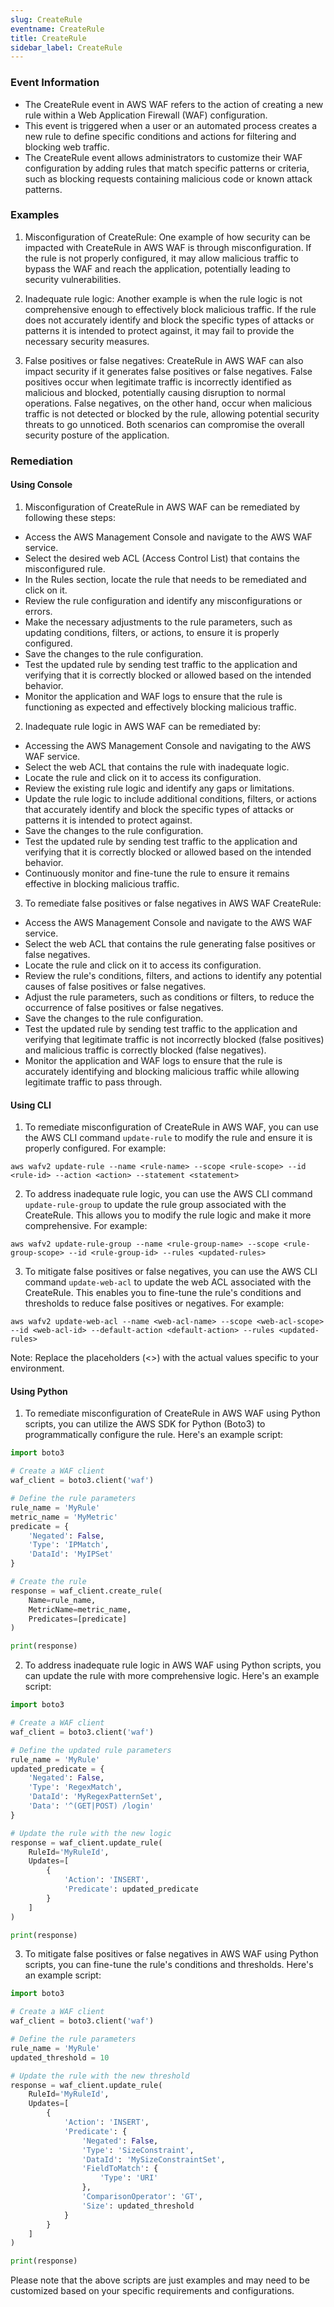 ```yaml
--- 
slug: CreateRule
eventname: CreateRule
title: CreateRule
sidebar_label: CreateRule
---
```

                       
### Event Information

- The CreateRule event in AWS WAF refers to the action of creating a new rule within a Web Application Firewall (WAF) configuration.
- This event is triggered when a user or an automated process creates a new rule to define specific conditions and actions for filtering and blocking web traffic.
- The CreateRule event allows administrators to customize their WAF configuration by adding rules that match specific patterns or criteria, such as blocking requests containing malicious code or known attack patterns.


### Examples

1. Misconfiguration of CreateRule: One example of how security can be impacted with CreateRule in AWS WAF is through misconfiguration. If the rule is not properly configured, it may allow malicious traffic to bypass the WAF and reach the application, potentially leading to security vulnerabilities.

2. Inadequate rule logic: Another example is when the rule logic is not comprehensive enough to effectively block malicious traffic. If the rule does not accurately identify and block the specific types of attacks or patterns it is intended to protect against, it may fail to provide the necessary security measures.

3. False positives or false negatives: CreateRule in AWS WAF can also impact security if it generates false positives or false negatives. False positives occur when legitimate traffic is incorrectly identified as malicious and blocked, potentially causing disruption to normal operations. False negatives, on the other hand, occur when malicious traffic is not detected or blocked by the rule, allowing potential security threats to go unnoticed. Both scenarios can compromise the overall security posture of the application.

### Remediation

#### Using Console

1. Misconfiguration of CreateRule in AWS WAF can be remediated by following these steps:

- Access the AWS Management Console and navigate to the AWS WAF service.
- Select the desired web ACL (Access Control List) that contains the misconfigured rule.
- In the Rules section, locate the rule that needs to be remediated and click on it.
- Review the rule configuration and identify any misconfigurations or errors.
- Make the necessary adjustments to the rule parameters, such as updating conditions, filters, or actions, to ensure it is properly configured.
- Save the changes to the rule configuration.
- Test the updated rule by sending test traffic to the application and verifying that it is correctly blocked or allowed based on the intended behavior.
- Monitor the application and WAF logs to ensure that the rule is functioning as expected and effectively blocking malicious traffic.

2. Inadequate rule logic in AWS WAF can be remediated by:

- Accessing the AWS Management Console and navigating to the AWS WAF service.
- Select the web ACL that contains the rule with inadequate logic.
- Locate the rule and click on it to access its configuration.
- Review the existing rule logic and identify any gaps or limitations.
- Update the rule logic to include additional conditions, filters, or actions that accurately identify and block the specific types of attacks or patterns it is intended to protect against.
- Save the changes to the rule configuration.
- Test the updated rule by sending test traffic to the application and verifying that it is correctly blocked or allowed based on the intended behavior.
- Continuously monitor and fine-tune the rule to ensure it remains effective in blocking malicious traffic.

3. To remediate false positives or false negatives in AWS WAF CreateRule:

- Access the AWS Management Console and navigate to the AWS WAF service.
- Select the web ACL that contains the rule generating false positives or false negatives.
- Locate the rule and click on it to access its configuration.
- Review the rule's conditions, filters, and actions to identify any potential causes of false positives or false negatives.
- Adjust the rule parameters, such as conditions or filters, to reduce the occurrence of false positives or false negatives.
- Save the changes to the rule configuration.
- Test the updated rule by sending test traffic to the application and verifying that legitimate traffic is not incorrectly blocked (false positives) and malicious traffic is correctly blocked (false negatives).
- Monitor the application and WAF logs to ensure that the rule is accurately identifying and blocking malicious traffic while allowing legitimate traffic to pass through.

#### Using CLI

1. To remediate misconfiguration of CreateRule in AWS WAF, you can use the AWS CLI command `update-rule` to modify the rule and ensure it is properly configured. For example:

```
aws wafv2 update-rule --name <rule-name> --scope <rule-scope> --id <rule-id> --action <action> --statement <statement>
```

2. To address inadequate rule logic, you can use the AWS CLI command `update-rule-group` to update the rule group associated with the CreateRule. This allows you to modify the rule logic and make it more comprehensive. For example:

```
aws wafv2 update-rule-group --name <rule-group-name> --scope <rule-group-scope> --id <rule-group-id> --rules <updated-rules>
```

3. To mitigate false positives or false negatives, you can use the AWS CLI command `update-web-acl` to update the web ACL associated with the CreateRule. This enables you to fine-tune the rule's conditions and thresholds to reduce false positives or negatives. For example:

```
aws wafv2 update-web-acl --name <web-acl-name> --scope <web-acl-scope> --id <web-acl-id> --default-action <default-action> --rules <updated-rules>
```

Note: Replace the placeholders (<>) with the actual values specific to your environment.

#### Using Python

1. To remediate misconfiguration of CreateRule in AWS WAF using Python scripts, you can utilize the AWS SDK for Python (Boto3) to programmatically configure the rule. Here's an example script:

```python
import boto3

# Create a WAF client
waf_client = boto3.client('waf')

# Define the rule parameters
rule_name = 'MyRule'
metric_name = 'MyMetric'
predicate = {
    'Negated': False,
    'Type': 'IPMatch',
    'DataId': 'MyIPSet'
}

# Create the rule
response = waf_client.create_rule(
    Name=rule_name,
    MetricName=metric_name,
    Predicates=[predicate]
)

print(response)
```

2. To address inadequate rule logic in AWS WAF using Python scripts, you can update the rule with more comprehensive logic. Here's an example script:

```python
import boto3

# Create a WAF client
waf_client = boto3.client('waf')

# Define the updated rule parameters
rule_name = 'MyRule'
updated_predicate = {
    'Negated': False,
    'Type': 'RegexMatch',
    'DataId': 'MyRegexPatternSet',
    'Data': '^(GET|POST) /login'
}

# Update the rule with the new logic
response = waf_client.update_rule(
    RuleId='MyRuleId',
    Updates=[
        {
            'Action': 'INSERT',
            'Predicate': updated_predicate
        }
    ]
)

print(response)
```

3. To mitigate false positives or false negatives in AWS WAF using Python scripts, you can fine-tune the rule's conditions and thresholds. Here's an example script:

```python
import boto3

# Create a WAF client
waf_client = boto3.client('waf')

# Define the rule parameters
rule_name = 'MyRule'
updated_threshold = 10

# Update the rule with the new threshold
response = waf_client.update_rule(
    RuleId='MyRuleId',
    Updates=[
        {
            'Action': 'INSERT',
            'Predicate': {
                'Negated': False,
                'Type': 'SizeConstraint',
                'DataId': 'MySizeConstraintSet',
                'FieldToMatch': {
                    'Type': 'URI'
                },
                'ComparisonOperator': 'GT',
                'Size': updated_threshold
            }
        }
    ]
)

print(response)
```

Please note that the above scripts are just examples and may need to be customized based on your specific requirements and configurations.


 